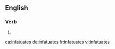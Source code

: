 ==English==

===Verb===
{{head|en|verb form}}

# {{en-third-person singular of|infatuate}}

[[ca:infatuates]]
[[de:infatuates]]
[[fr:infatuates]]
[[vi:infatuates]]